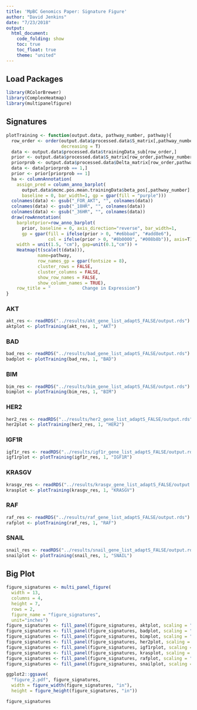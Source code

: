 ```yaml
---
title: 'MpBC Genomics Paper: Signature Figure'
author: "David Jenkins"
date: "7/23/2018"
output:
  html_document:
    code_folding: show
    toc: true
    toc_float: true
    theme: "united"
---
```


## Load Packages

```r
library(RColorBrewer)
library(ComplexHeatmap)
library(multipanelfigure)
```

## Signatures {.tabset}

```r
plotTraining <- function(output.data, pathway_number, pathway){
  row_order <- order(output.data$processed.data$S_matrix[,pathway_number],
                     decreasing = T)
  data <- output.data$processed.data$trainingData_sub[row_order,]
  prior <- output.data$processed.data$S_matrix[row_order,pathway_number]
  priorprob <- output.data$processed.data$Delta_matrix[row_order,pathway_number]
  data <- data[priorprob == 1,]
  prior <- prior[priorprob == 1]
  ha <- columnAnnotation(
    assign_pred = column_anno_barplot(
      output.data$mcmc.pos.mean.trainingData$beta_pos[,pathway_number],
      baseline = 0, bar_width=1, gp = gpar(fill = "purple")))
  colnames(data) <- gsub("_FOR_AKT", "", colnames(data))
  colnames(data) <- gsub("_18HR", "", colnames(data))
  colnames(data) <- gsub("_36HR", "", colnames(data))
  draw(rowAnnotation(
    barplotprior=row_anno_barplot(
      prior, baseline = 0, axis_direction="reverse", bar_width=1,
      gp = gpar(fill = ifelse(prior > 0, "#e6bbad", "#add8e6"),
                col = ifelse(prior > 0, "#8b0000", "#008b8b")), axis=T),
    width = unit(1.5, "cm"), gap=unit(0.1,"cm")) + 
    Heatmap(t(scale(t(data))),
            name=pathway,
            row_names_gp = gpar(fontsize = 8),
            cluster_rows = FALSE,
            cluster_columns = FALSE,
            show_row_names = FALSE,
            show_column_names = TRUE),
    row_title = "            Change in Expression")
}


```

### AKT

```r
akt_res <- readRDS("../results/akt_gene_list_adaptS_FALSE/output.rds")
aktplot <- plotTraining(akt_res, 1, "AKT")

```

### BAD

```r
bad_res <- readRDS("../results/bad_gene_list_adaptS_FALSE/output.rds")
badplot <- plotTraining(bad_res, 1, "BAD")
```

### BIM

```r
bim_res <- readRDS("../results/bim_gene_list_adaptS_FALSE/output.rds")
bimplot <- plotTraining(bim_res, 1, "BIM")
```

### HER2

```r
her2_res <- readRDS("../results/her2_gene_list_adaptS_FALSE/output.rds")
her2plot <- plotTraining(her2_res, 1, "HER2")
```

### IGF1R

```r
igf1r_res <- readRDS("../results/igf1r_gene_list_adaptS_FALSE/output.rds")
igf1rplot <- plotTraining(igf1r_res, 1, "IGF1R")
```

### KRASGV

```r
krasgv_res <- readRDS("../results/krasgv_gene_list_adaptS_FALSE/output.rds")
krasplot <- plotTraining(krasgv_res, 1, "KRASGV")
```

### RAF

```r
raf_res <- readRDS("../results/raf_gene_list_adaptS_FALSE/output.rds")
rafplot <- plotTraining(raf_res, 1, "RAF")
```

### SNAIL

```r
snail_res <- readRDS("../results/snail_gene_list_adaptS_FALSE/output.rds")
snailplot <- plotTraining(snail_res, 1, "SNAIL")
```

## Big Plot

```r
figure_signatures <- multi_panel_figure(
  width = 13,
  columns = 4,
  height = 7,
  rows = 2,
  figure_name = "figure_signatures",
  unit="inches")
figure_signatures <- fill_panel(figure_signatures, aktplot, scaling = "shrink")
figure_signatures <- fill_panel(figure_signatures, badplot, scaling = "shrink")
figure_signatures <- fill_panel(figure_signatures, bimplot, scaling = "shrink")
figure_signatures <- fill_panel(figure_signatures, her2plot, scaling = "shrink")
figure_signatures <- fill_panel(figure_signatures, igf1rplot, scaling = "shrink")
figure_signatures <- fill_panel(figure_signatures, krasplot, scaling = "shrink")
figure_signatures <- fill_panel(figure_signatures, rafplot, scaling = "shrink")
figure_signatures <- fill_panel(figure_signatures, snailplot, scaling = "shrink")

ggplot2::ggsave(
  "figure_2.pdf", figure_signatures,
  width = figure_width(figure_signatures, "in"),
  height = figure_height(figure_signatures, "in"))

figure_signatures
```
